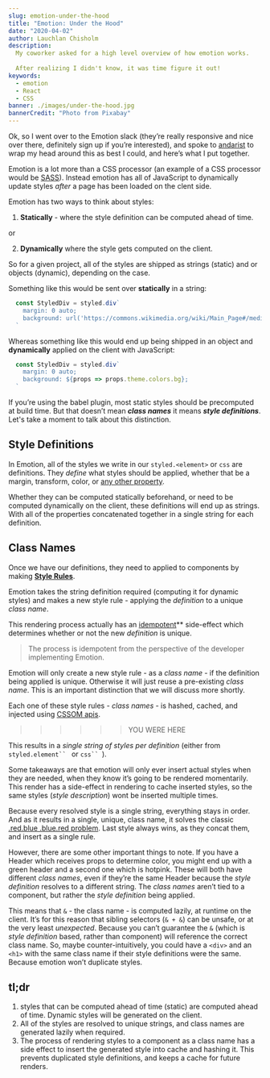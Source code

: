 ```yaml
---
slug: emotion-under-the-hood
title: "Emotion: Under the Hood"
date: "2020-04-02"
author: Lauchlan Chisholm
description:
  My coworker asked for a high level overview of how emotion works.
  
  After realizing I didn't know, it was time figure it out!
keywords:
  - emotion
  - React
  - CSS
banner: ./images/under-the-hood.jpg
bannerCredit: "Photo from Pixabay"
---
```


Ok, so I went over to the Emotion slack (they’re really responsive and nice over there, definitely sign up if you’re interested), and spoke to [andarist](https://github.com/andarist) to wrap my head around this as best I could, and here’s what I put together.

Emotion is a lot more than a CSS processor (an example of a CSS processor would be [SASS](https://sass-lang.com/)). Instead emotion has all of JavaScript to dynamically update styles _after_ a page has been loaded on the clent side.

Emotion has two ways to think about styles:

1. **Statically** - where the style definition can be computed ahead of time.

 or 

2. **Dynamically** where the style gets computed on the client.

So for a given project, all of the styles are shipped as strings (static) and or objects (dynamic), depending on the case.

Something like this would be sent over **statically** in a string:

```jsx
  const StyledDiv = styled.div`
    margin: 0 auto;
    background: url('https://commons.wikimedia.org/wiki/Main_Page#/media/File:Nolan_warthogs_(Phacochoerus_africanus_africanus)_juveniles_drinking.jpg')
  `
```

Whereas something like this would end up being shipped in an object and **dynamically** applied on the client with JavaScript:

```jsx
  const StyledDiv = styled.div`
    margin: 0 auto;
    background: ${props => props.theme.colors.bg};
  `
```

If you’re using the babel plugin, most static styles should be precomputed at build time. But that doesn’t mean **_class names_** it means **_style definitions_**. Let's take a moment to talk about this distinction.


## Style Definitions

In Emotion, all of the styles we write in our `styled.<element>` or `css` are definitions. They _define_ what styles should be applied, whether that be a margin, transform, color, or [any other property](https://developer.mozilla.org/en-US/docs/Web/CSS/CSS_Properties_Reference).

Whether they can be computed statically beforehand, or need to be computed dynamically on the client, these definitions will end up as strings. With all of the properties concatenated together in a single string for each definition.

## Class Names

Once we have our definitions, they need to applied to components by making **[Style Rules](https://developer.mozilla.org/en-US/docs/Web/API/CSSStyleRule)**. 

Emotion takes the string definition required (computing it for dynamic styles) and makes a new style rule - applying the _definition_ to a unique _class name_.

This rendering process actually has an [idempotent](https://en.wikipedia.org/wiki/Idempotence#Computer_science_meaning)** side-effect which determines whether or not the new _definition_ is unique. 

> The process is idempotent from the perspective of the developer implementing Emotion.

Emotion will only create a new style rule - as a _class name_ - if the definition being applied is unique. Otherwise it will just reuse a pre-existing _class name_. This is an important distinction that we will discuss more shortly.

Each one of these style rules - _class names_ - is hashed, cached, and injected using [CSSOM apis](https://developer.mozilla.org/en-US/docs/Web/API/CSS_Object_Model).

>>>>>> YOU WERE HERE

This results in a *single string of styles per definition* (either from `styled.element`` ` or `css`` `).

Some takeaways are that emotion will only ever insert actual styles when they are needed, when they know it’s going to be rendered momentarily. This render has a side-effect in rendering to cache inserted styles, so the same styles (_style description_) wont be inserted multiple times.

Because every resolved style is a single string, everything stays in order. And as it results in a single, unique, class name, it solves the classic [.red.blue .blue.red problem](https://gomakethings.com/understanding-the-cascade-and-specificity-in-css/). Last style always wins, as they concat them, and insert as a single rule.

However, there are some other important things to note. If you have a Header which receives props to determine color, you might end up with a green header and a second one which is hotpink. These will both have different _class names_, even if they’re the same Header because the _style definition_ resolves to a different string. The _class names_ aren’t tied to a component, but rather the _style definition_ being applied.

This means that `&` - the class name - is computed lazily, at runtime on the client. It’s for this reason that sibling selectors (`& + &`) can be unsafe, or at the very least *unexpected*. Because you can’t guarantee the `&` (which is _style definition_ based, rather than component) will reference the correct class name.
So, maybe counter-intuitively, you could have a `<div>` and an `<h1>` with the same class name if their style definitions were the same. Because emotion won’t duplicate styles.

## tl;dr
  1. styles that can be computed ahead of time (static) are computed ahead of time. Dynamic styles will be generated on the client.
  2. All of the styles are resolved to unique strings, and class names are generated lazily when required.
  3. The process of rendering styles to a component as a class name has a side effect to insert the generated style into cache and hashing it. This prevents duplicated style definitions, and keeps a cache for future renders.
